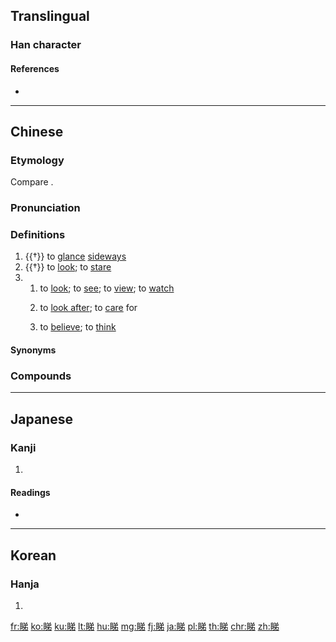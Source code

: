 {{character info/new}}
==Translingual==

===Han character===
{{Han char|rn=109|rad=目|as=07|sn=12|four=68027|canj=BUCNH}}

====References====
* {{Han ref|kx=0808.250|dkj=23360|dj=1223.190|hdz=42492.200|uh=7747|ud=30535|bh=DABB|bd=55995}}

----

==Chinese==
{{zh-forms|alt=眱,睼,𥄿}}

===Etymology===
Compare {{cog|vi|thấy||to see, to look, to find, to feel}}.

===Pronunciation===
{{zh-pron
|m=dì
|c=tai2,dai6
|mn-t=toin2
|mc=y
|oc=y
|cat=v
}}

===Definitions===
{{zh-hanzi}}

# {{†}} to [[glance]] [[sideways]]
# {{†}} to [[look]]; to [[stare]]
# {{lb|zh|Cantonese|Teochew}}
## to [[look]]; to [[see]]; to [[view]]; to [[watch]]
##: {{zh-x|睇 電視|to '''watch''' TV|C}}
##: {{zh-x|睇 電視|tr='''toin2''' diang6 si6|to '''watch''' TV|MN-T}}
## to [[look after]]; to [[care]] for
##: {{zh-x|睇住|to keep an eye on|C}}
## to [[believe]]; to [[think]]
##: {{zh-x|我 睇 都 係 凍過水 㗎 喇。|I '''think''' things aren't looking good.|C}}

====Synonyms====
{{zh-dial|看}}

===Compounds===
{{zh-der|一本通書睇到老|偷睇|兩睇|冇眼睇|反過來睇|啱睇|好睇|收睇|放長雙眼睇|橫睇掂睇|死畀你睇|漏咗睇|照咁睇嚟|照我睇|相睇|睇下|睇中|睇低|睇住|睇來|睇到|睇到眼都突埋|睇化|睇吓|睇吓先啦|睇唔入眼|睇唔起|睇唔通|睇唔過眼|睇唔開|睇唔順眼|睇啱|睇嚟|睇嚟湊啦|睇在……嘅份上|睇報紙|睇場|睇小|睇得起|睇怕|睇情形|睇戲|睇數|睇書|睇樓|睇死|睇水|睇法|睇波|睇清楚|睇漏|睇漏眼|睇病|睇白|睇相|睇相佬|睇睇|睇穿|睇脈|睇落|睇衰|睇見|睇見大蛇屙尿|睇起|睇跑馬|睇路|睇過|睇過先啦|睇醫生|睇開啲|睇電視|睇頭|睇風水|睇餸食飯|睇騷|睇龍船|老番睇榜第一|襟睇|親眼睇到|親眼睇見|識睇人眉頭眼額|難睇|驟眼睇|點睇|齋睇唔買|停睇|凝睇|睇眄|迎睇}}

----

==Japanese==

===Kanji===
{{ja-kanji|grade=|rs=目07}}

# {{defn|lang=ja|sort=目07}}

====Readings====
* {{ja-readings|on=[[てい]] (tei), [[だい]] (dai)|kun=[[ぬすみみる]] (nusumimiru), [[よこめ]] (yokome)|nanori=}}

----

==Korean==

===Hanja===
{{ko-hanja|hangeul=제|eumhun=|rv=je|mr=che|y=cey}}

# {{defn|lang=ko|sort=目07}}

[[fr:睇]]
[[ko:睇]]
[[ku:睇]]
[[lt:睇]]
[[hu:睇]]
[[mg:睇]]
[[fj:睇]]
[[ja:睇]]
[[pl:睇]]
[[th:睇]]
[[chr:睇]]
[[zh:睇]]